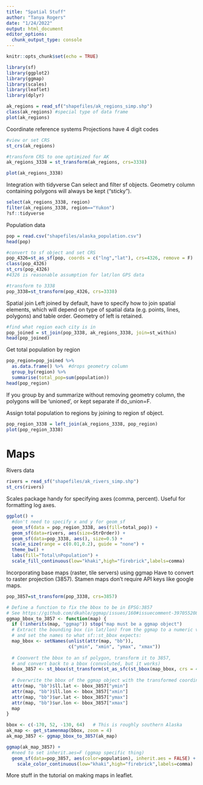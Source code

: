 ```yaml
---
title: "Spatial Stuff"
author: "Tanya Rogers"
date: "1/24/2022"
output: html_document
editor_options: 
  chunk_output_type: console
---
```


```r
knitr::opts_chunk$set(echo = TRUE)
```

```r
library(sf)
library(ggplot2)
library(ggmap)
library(scales)
library(leaflet)
library(dplyr)
```

```r
ak_regions = read_sf("shapefiles/ak_regions_simp.shp")
class(ak_regions) #special type of data frame
plot(ak_regions)
```

Coordinate reference systems
Projections have 4 digit codes

```r
#view or set CRS
st_crs(ak_regions)

#transform CRS to one optimized for AK
ak_regions_3338 = st_transform(ak_regions, crs=3338)

plot(ak_regions_3338)
```

Integration with tidyverse
Can select and filter sf objects. Geometry column containing polygons will always be kept ("sticky").

```r
select(ak_regions_3338, region)
filter(ak_regions_3338, region=="Yukon")
?sf::tidyverse
```

Population data

```r
pop = read.csv("shapefiles/alaska_population.csv")
head(pop)

#convert to sf object and set CRS
pop_4326=st_as_sf(pop, coords = c("lng","lat"), crs=4326, remove = F)
class(pop_4326)
st_crs(pop_4326)
#4326 is reasonable assumption for lat/lon GPS data

#transform to 3338
pop_3338=st_transform(pop_4326, crs=3338)
```

Spatial join
Left joined by default, have to specify how to join spatial elements, which will depend on type of spatial data (e.g. points, lines, polygons) and table order. Geometry of left is retained.

```r
#find what region each city is in
pop_joined = st_join(pop_3338, ak_regions_3338, join=st_within)
head(pop_joined)
```

Get total population by region

```r
pop_region=pop_joined %>% 
  as.data.frame() %>%  #drops geometry column
  group_by(region) %>% 
  summarise(total_pop=sum(population))
head(pop_region)
```

If you group by and summarize without removing geometry column, the polygons will be 'unioned', or kept separate if do_union=F. 

Assign total population to regions by joining to region sf object.

```r
pop_region_3338 = left_join(ak_regions_3338, pop_region)
plot(pop_region_3338)
```

# Maps

Rivers data

```r
rivers = read_sf("shapefiles/ak_rivers_simp.shp")
st_crs(rivers)
```


Scales package handy for specifying axes (comma, percent). Useful for formatting log axes.

```r
ggplot() +
  #don't need to specify x and y for geom_sf
  geom_sf(data = pop_region_3338, aes(fill=total_pop)) +
  geom_sf(data=rivers, aes(size=StrOrder)) +
  geom_sf(data=pop_3338, aes(), size=0.5) +
  scale_size(range = c(0.01,0.2), guide = "none") +
  theme_bw() +
  labs(fill="Total\nPopulation") +
  scale_fill_continuous(low="khaki",high="firebrick",labels=comma)
```

Incorporating base maps (raster, tile servers) using ggmap
Have to convert to raster projection (3857).
Stamen maps don't require API keys like google maps.

```r
pop_3857=st_transform(pop_3338, crs=3857)
```

```r
# Define a function to fix the bbox to be in EPSG:3857
# See https://github.com/dkahle/ggmap/issues/160#issuecomment-397055208
ggmap_bbox_to_3857 <- function(map) {
  if (!inherits(map, "ggmap")) stop("map must be a ggmap object")
  # Extract the bounding box (in lat/lon) from the ggmap to a numeric vector, 
  # and set the names to what sf::st_bbox expects:
  map_bbox <- setNames(unlist(attr(map, "bb")), 
                       c("ymin", "xmin", "ymax", "xmax"))
  
  # Coonvert the bbox to an sf polygon, transform it to 3857, 
  # and convert back to a bbox (convoluted, but it works)
  bbox_3857 <- st_bbox(st_transform(st_as_sfc(st_bbox(map_bbox, crs = 4326)), 3857))
  
  # Overwrite the bbox of the ggmap object with the transformed coordinates 
  attr(map, "bb")$ll.lat <- bbox_3857["ymin"]
  attr(map, "bb")$ll.lon <- bbox_3857["xmin"]
  attr(map, "bb")$ur.lat <- bbox_3857["ymax"]
  attr(map, "bb")$ur.lon <- bbox_3857["xmax"]
  map
}
```

```r
bbox <- c(-170, 52, -130, 64)   # This is roughly southern Alaska
ak_map <- get_stamenmap(bbox, zoom = 4)
ak_map_3857 <- ggmap_bbox_to_3857(ak_map)
```

```r
ggmap(ak_map_3857) +
  #need to set inherit.aes=F (ggmap specific thing)
  geom_sf(data=pop_3857, aes(color=population), inherit.aes = FALSE) +
    scale_color_continuous(low="khaki",high="firebrick",labels=comma)

```

More stuff in the tutorial on making maps in leaflet.
